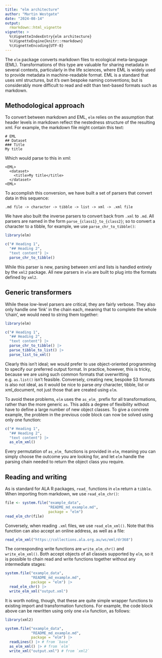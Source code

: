 ```yaml
---
title: "elm architecture"
author: "Martin Westgate"
date: "2024-08-14"
output:
  rmarkdown::html_vignette
vignette: >
  %\VignetteIndexEntry{elm architecture}
  %\VignetteEngine{knitr::rmarkdown}
  %\VignetteEncoding{UTF-8}
---
```


The `elm` package converts markdown files to ecological meta-language (EML). 
Transformations of this type are valuable for sharing metadata in several 
contexts, particularly in the life sciences, where EML is widely used to provide 
metadata in machine-readable format. EML is a standard that uses xml structures,
but it's own bespoke naming conventions; but is considerably more difficult to 
read and edit than text-based formats such as markdown.

## Methodological approach

To convert between markdown and EML, `elm` relies on the assumption that header
levels in markdown reflect the nestedness structure of the resulting xml. For
example, the markdown file might contain this text:

```
# EML
## Dataset
### Title
My title
```

Which would parse to this in xml:
```
<EML>
  <dataset>
    <title>My title</title>
  </dataset>
<EML>
```

To accomplish this conversion, we have built a set of parsers that convert
data in this sequence:

```
.md file -> character -> tibble -> list -> xml -> .xml file
```
We have also built the inverse parsers to convert back from `.xml` to `.md`. All
parsers are named in the form `parse_{class1}_to_{class2}`; so to convert a 
character to a tibble, for example, we use `parse_chr_to_tibble()`:

```r
library(elm)

c("# Heading 1", 
  "## Heading 2",
  "text content") |>
  parse_chr_to_tibble()
```

While this parser is new, parsing between xml and lists is handled entirely by 
the `xml2` package. All new parsers in `elm` are built to plug into the formats 
defined by `xml2`.

## Generic transformers

While these low-level parsers are critical, they are fairly verbose. They also
only handle one 'link' in the chain each, meaning that to complete the whole
'chain', we would need to string them together:

```r
library(elm)

c("# Heading 1", 
  "## Heading 2",
  "text content") |>
  parse_chr_to_tibble() |>
  parse_tibble_to_list() |>
  parse_list_to_xml()
```

Clearly this isn't ideal; we would prefer to use object-oriented programming
to specify our preferred output format. In practice, however, this is tricky,
because we are using such common formats that overwritting e.g. `as.list()`
isn't feasible. Conversely, creating new, bespoke S3 formats is also not ideal,
as it would be nice to parse _any_ character, tibble, list or xml_document,
not just those that are created using `elm`. 

To avoid these problems, `elm` uses the `as_elm_` prefix for all transformations,
rather than the more generic `as`. This adds a degree of flexibility without 
have to define a large number of new object classes. To give a concrete example, 
the problem in the previous code block can now be solved using only one 
function:

```r
c("# Heading 1", 
  "## Heading 2",
  "text content") |>
  as_elm_xml()
```

Every permutation of `as_elm_` functions is provided in `elm`, meaning you can 
simply choose the outcome you are looking for, and let `elm` handle the 
parsing chain needed to return the object class you require.

## Reading and writing

As is standard for ALA R packages, `read_` functions in `elm` return a `tibble`.
When importing from markdown, we use `read_elm_chr()`:

```r
file <- system.file("example_data", 
                    "README_md_example.md", 
                    package = "elm")
read_elm_chr(file)
```

Conversely, when reading `.xml` files, we use `read_elm_xml()`. Note that this
function can also accept an online address, as well as a file:

```r
read_elm_xml("https://collections.ala.org.au/ws/eml/dr368")
```

The corresponding write functions are `write_elm_chr()` and `write_elm_xml()`. 
Both accept objects of all classes supported by `elm`, so it is possible to 
chain read and write functions together without any intermediate stages:

```r
system.file("example_data", 
            "README_md_example.md", 
            package = "elm") |>
  read_elm_chr() |>
  write_elm_xml("output.xml")
```

It is worth noting, though, that these are quite simple wrapper functions to 
existing import and transformation functions. For example, the code block above
can be rewritten using only one `elm` function, as follows:

```r
library(xml2)

system.file("example_data", 
            "README_md_example.md", 
            package = "elm") |>
  readLines() |> # from `base`
  as_elm_xml() |> # from `elm`
  write_xml("output.xml") # from `xml2`
```
